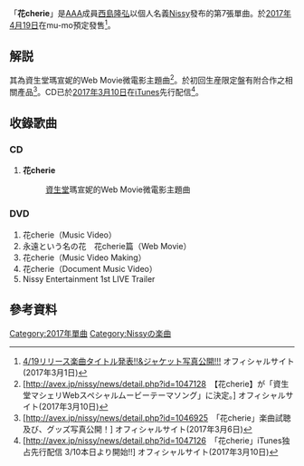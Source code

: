 {{expand|time=2017-04-09T18:07:11+00:00}}
{{Infobox Single <!-- プロジェクト:楽曲 をご覧ください -->
| Name            = 花cherie
| Artist          = [[西島隆弘|Nissy]]
| Album           = 
| A-side          = 花cherie
| B-side          = 
| Released        = [[2017年|2017年]][[4月19日|4月19日]]
| Format          = [[シングル|マキシシングル]]
| Recorded        = 
| Genre           = [[J-POP|J-POP]]
| Length          = 
| Label           = [[Avex_trax|Avex trax]]
| Writer          = 
| Producer        = 
| Certification   =
| Chart position  = 
| Last single    = [[まだ君は知らない_MY_PRETTIEST_GIRL|まだ君は知らない MY PRETTIEST GIRL]]<br/>（[[2016年|2016年]]）
| This single    = '''花cherie'''<br/>（[[2017年|2017年]]）
| Next single    = 
}}
「'''花cherie'''」是[[AAA_(團體)|AAA]]成員[[西島隆弘|西島隆弘]]以個人名義[[西島隆弘|Nissy]]發布的第7張單曲。於[[2017年|2017年]][[4月19日|4月19日]]在mu-mo預定發售<ref>[http://avex.jp/nissy/news/detail.php?id=1046730 4/19リリース楽曲タイトル発表!!&ジャケット写真公開!!!] {{Wayback|url=http://avex.jp/nissy/news/detail.php?id=1046730 |date=20170410050336 }} オフィシャルサイト(2017年3月1日)</ref>。

== 解説 ==
其為資生堂瑪宣妮的Web Movie微電影主題曲<ref>[http://avex.jp/nissy/news/detail.php?id=1047128　【花cherie】が「資生堂マシェリWebスペシャルムービーテーマソング」に決定。] {{Wayback|url=http://avex.jp/nissy/news/detail.php?id=1047128 |date=20170617195327 }} オフィシャルサイト(2017年3月10日)</ref>。於初回生産限定盤有附合作之相關產品<ref>[http://avex.jp/nissy/news/detail.php?id=1046925　「花cherie」楽曲試聴及び、グッズ写真公開！] {{Wayback|url=http://avex.jp/nissy/news/detail.php?id=1046925 |date=20170505130947 }} オフィシャルサイト(2017年3月6日)</ref>。CD已於[[2017年|2017年]][[3月10日|3月10日]]在[[iTunes|iTunes]]先行配信<ref>[http://avex.jp/nissy/news/detail.php?id=1047126　「花cherie」iTunes独占先行配信 3/10本日より開始!!] {{Wayback|url=http://avex.jp/nissy/news/detail.php?id=1047126 |date=20170617195219 }} オフィシャルサイト(2017年3月10日)</ref>。

== 收錄歌曲 ==
=== CD ===
# '''花cherie''' <!--[:]
#: （作詞：[[SAEKI_youthK|SAEKI youthK]]、[[西島隆弘|西島隆弘]] / 作曲：）-->
#: [[資生堂|資生堂]]瑪宣妮的Web Movie微電影主題曲

=== DVD ===
# 花cherie（Music Video）
# 永遠という名の花　花cherie篇（Web Movie）
# 花cherie（Music Video Making）
# 花cherie（Document Music Video）
# Nissy Entertainment 1st LIVE Trailer

== 參考資料 ==
{{Reflist}}

[[Category:2017年單曲|Category:2017年單曲]]
[[Category:Nissyの楽曲|Category:Nissyの楽曲]]